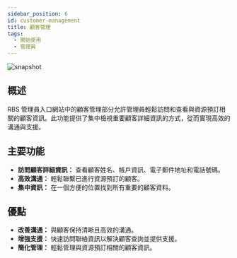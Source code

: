 ---
sidebar_position: 6
id: customer-management
title: 顧客管理
tags:
  - 開始使用
  - 管理員
---



<BrowserWindow url={url}>

![snapshot](/assets/admin/customer-management.png)

</BrowserWindow>

## 概述

RBS 管理員入口網站中的顧客管理部分允許管理員輕鬆訪問和查看與資源預訂相關的顧客資訊。此功能提供了集中檢視重要顧客詳細資訊的方式，從而實現高效的溝通與支援。

## 主要功能

- **訪問顧客詳細資訊：** 查看顧客姓名、帳戶資訊、電子郵件地址和電話號碼。
- **高效溝通：** 輕鬆聯繫已進行資源預訂的顧客。
- **集中資訊：** 在一個方便的位置找到所有重要的顧客資料。

## 優點

- **改善溝通：** 與顧客保持清晰且高效的溝通。
- **增強支援：** 快速訪問聯絡資訊以解決顧客查詢並提供支援。
- **簡化管理：** 輕鬆管理與資源預訂相關的顧客資訊。
